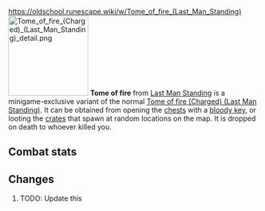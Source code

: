 https://oldschool.runescape.wiki/w/Tome_of_fire_(Last_Man_Standing)
{{Infobox Item
|name = Tome of fire
|image = [[File:Tome of fire (Charged) (Last Man Standing).png]]
|release = [[8 September]] [[2016]]
|update = Last Man Standing Beta and Splashing Restrictions  # TODO: Update this
|members = No
|quest = No
|tradeable = No
|placeholder = No
|equipable = Yes
|stackable = No
|noteable = Yes
|options = Wear, Drop
|examine = An ancient tome containing the secrets of fire magic.
|value = 1
|alchable = No
|weight = 1.0
|id = 27358
}}
[[File:Tome of fire (Charged) (Last Man Standing) detail.png|160px|left]]
'''Tome of fire''' from [[Last Man Standing]] is a minigame-exclusive variant of the normal [[Tome of fire (Charged) (Last Man Standing)]]. It can be obtained from opening the [[Chest (Last Man Standing)|chests]] with a [[bloody key]], or looting the [[Crate (Last Man Standing)|crates]] that spawn at random locations on the map. It is dropped on death to whoever killed you.

==Combat stats==
{{Infobox Bonuses
|astab = 0
|aslash = 0
|acrush = 0
|amagic = 8
|arange = 0
|dstab = 0
|dslash = 0
|dcrush = 0
|dmagic = 8
|drange = 0
|str = 0
|rstr = 0
|mdmg = 0
|prayer = 0
|slot = shield
|image = [[File:Tome of fire (Charged) (Last Man Standing) equipped male.png|160px]]
|altimage = [[File:Tome of fire (Charged) (Last Man Standing) equipped female.png|160px]]
}}

==Changes==
# TODO: Update this
{{Subject changes header}}
{{Subject changes
|date = 4 August 2016
|update = Last Man Standing
|change = The item was made fully available with the release of Last Man Standing.
}}
{{Subject changes footer}}

{{Last Man Standing In-game Items}}